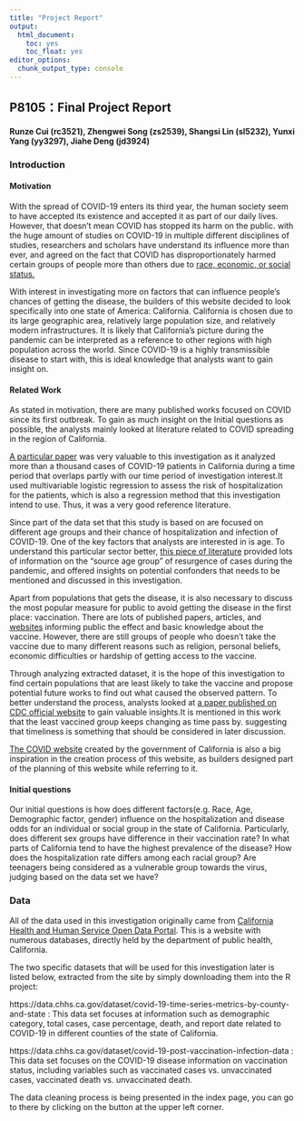 ```yaml
---
title: "Project Report"
output: 
  html_document: 
    toc: yes
    toc_float: yes
editor_options: 
  chunk_output_type: console
---
```

## P8105：Final Project Report
#### Runze Cui (rc3521), Zhengwei Song (zs2539), Shangsi Lin (sl5232), Yunxi Yang (yy3297), Jiahe Deng (jd3924)
### Introduction
#### Motivation
With the spread of COVID-19 enters its third year, the human society seem to have accepted its existence and accepted it as part of our daily lives. However, that doesn't mean COVID has stopped its harm on the public. with the huge amount of studies on COVID-19 in multiple different disciplines of studies, researchers and scholars have understand its influence more than ever, and agreed on the fact that COVID has disproportionately harmed certain groups of people more than others due to [race, economic, or social status.](https://www.tandfonline.com/doi/full/10.1080/01419870.2020.1851382)

With interest in investigating more on factors that can influence people's chances of getting the disease, the builders of this website decided to look specifically into one state of America: California. California is chosen due to its large geographic area, relatively large population size, and relatively modern infrastructures. It is likely that California's picture during the pandemic can be interpreted as a reference to other regions with high population across the world. Since COVID-19 is a highly transmissible disease to start with, this is ideal knowledge that analysts want to gain insight on.

#### Related Work
As stated in motivation, there are many published works focused on COVID since its first outbreak. To gain as much insight on the Initial questions as possible, the analysts mainly looked at literature related to COVID spreading in the region of California. 

[A particular paper](https://www.healthaffairs.org/doi/full/10.1377/hlthaff.2020.00598) was very valuable to this investigation as it analyzed more than a thousand cases of COVID-19 patients in California during a time period that overlaps partly with our time period of investigation interest.It used multivariable logistic regression to assess the risk of hospitalization for the patients, which is also a regression method that this investigation intend to use. Thus, it was a very good reference literature.

Since part of the data set that this study is based on are focused on different age groups and their chance of hospitalization and infection of COVID-19. One of the key factors that analysts are interested in is age.
To understand this particular sector better, [this piece of literature](https://www.science.org/doi/full/10.1126/science.abe8372) provided lots of information on the "source age group" of resurgence of cases during the pandemic, and offered insights on potential confonders that needs to be mentioned and discussed in this investigation. 

Apart from populations that gets the disease, it is also necessary to discuss the most popular measure for public to avoid getting the disease in the first place: vaccination. There are lots of published papers, articles, and [websites](https://www.gavi.org/covid19-vaccines?gclid=Cj0KCQiAkMGcBhCSARIsAIW6d0BUi9lbMMWwoJ7FTmCexEJBhB4GvVsFFIvKkecWwx0-56lMKlHI0wUaApzqEALw_wcB) informing public the effect and basic knowledge about the vaccine. However, there are still groups of people who doesn't take the vaccine due to many different reasons such as religion, personal beliefs, economic difficulties or hardship of getting access to the vaccine. 

Through analyzing extracted dataset, it is the hope of this investigation to find certain populations that are least likely to take the vaccine and propose potential future works to find out what caused the observed pattern. To better understand the process, analysts looked at [a paper published on CDC official website](https://www.cdc.gov/mmwr/volumes/71/wr/mm7104e1.htm?fbclid=IwAR0V9HbHoK8TZNZd5PptJoahzzS2qpwVCGAztIvAZzNNdPLweSaPWCYPnGU) to gain valuable insights.It is mentioned in this work that the least vaccined group keeps changing as time pass by. suggesting that timeliness is something that should be considered in later discussion.

[The COVID website](https://covid19.ca.gov/) created by the government of California is also a big inspiration in the creation process of this website, as builders designed part of the planning of this website while referring to it.

#### Initial questions
Our initial questions is how does different factors(e.g. Race, Age, Demographic factor, gender) influence on the hospitalization and disease odds for an individual or social group in the state of California. Particularly, does different sex groups have difference in their vaccination rate? In what parts of California tend to have the highest prevalence of the disease? How does the hospitalization rate differs among each racial group? Are teenagers being considered as a vulnerable group towards the virus, judging based on the data set we have? 

### Data 

All of the data used in this investigation originally came from [California Health and Human Service Open Data Portal](https://data.chhs.ca.gov/organization/california-department-of-public-health). This is a website with numerous databases, directly held by the department of public health, California. 

The two specific datasets that will be used for this investigation later is listed below, extracted from the site by simply downloading them into the R project:

https://data.chhs.ca.gov/dataset/covid-19-time-series-metrics-by-county-and-state : This data set focuses at information such as demographic category, total cases, case percentage, death, and report date related to COVID-19 in different counties of the state of California.

https://data.chhs.ca.gov/dataset/covid-19-post-vaccination-infection-data : This data set focuses on the COVID-19 disease information on vaccination status, including variables such as vaccinated cases vs. unvaccinated cases, vaccinated death vs. unvaccinated death.

The data cleaning process is being presented in the index page, you can go to there by clicking on the button at the upper left corner.
